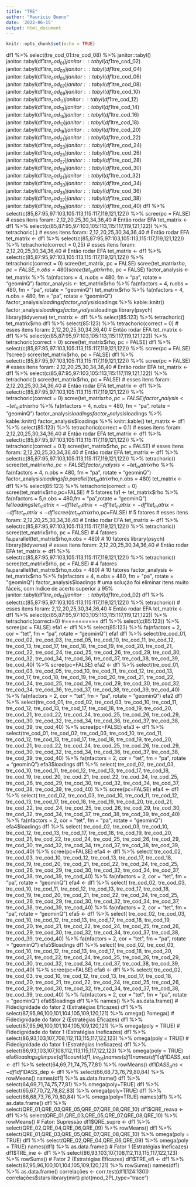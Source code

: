 ```yaml
---
title: "TRE"
author: "Maurício Bueno"
date: '2022-06-15'
output: html_document
---
```


```r
knitr::opts_chunk$set(echo = TRUE)
```

df1 %>% select(tre_cod_01:tre_cod_08) %>% janitor::tabyl()
janitor::tabyl(df1$tre_cod_01)
janitor::tabyl(df1$tre_cod_02)
janitor::tabyl(df1$tre_cod_03)
janitor::tabyl(df1$tre_cod_04)
janitor::tabyl(df1$tre_cod_05)
janitor::tabyl(df1$tre_cod_06)
janitor::tabyl(df1$tre_cod_07)
janitor::tabyl(df1$tre_cod_08)
janitor::tabyl(df1$tre_cod_09)
janitor::tabyl(df1$tre_cod_10)
janitor::tabyl(df1$tre_cod_11)
janitor::tabyl(df1$tre_cod_12)
janitor::tabyl(df1$tre_cod_13)
janitor::tabyl(df1$tre_cod_14)
janitor::tabyl(df1$tre_cod_15)
janitor::tabyl(df1$tre_cod_16)
janitor::tabyl(df1$tre_cod_17)
janitor::tabyl(df1$tre_cod_18)
janitor::tabyl(df1$tre_cod_19)
janitor::tabyl(df1$tre_cod_20)
janitor::tabyl(df1$tre_cod_21)
janitor::tabyl(df1$tre_cod_22)
janitor::tabyl(df1$tre_cod_23)
janitor::tabyl(df1$tre_cod_24)
janitor::tabyl(df1$tre_cod_25)
janitor::tabyl(df1$tre_cod_26)
janitor::tabyl(df1$tre_cod_27)
janitor::tabyl(df1$tre_cod_28)
janitor::tabyl(df1$tre_cod_29)
janitor::tabyl(df1$tre_cod_30)
janitor::tabyl(df1$tre_cod_31)
janitor::tabyl(df1$tre_cod_32)
janitor::tabyl(df1$tre_cod_33)
janitor::tabyl(df1$tre_cod_34)
janitor::tabyl(df1$tre_cod_35)
janitor::tabyl(df1$tre_cod_36)
janitor::tabyl(df1$tre_cod_37)
janitor::tabyl(df1$tre_cod_38)
janitor::tabyl(df1$tre_cod_39)
janitor::tabyl(df1$tre_cod_40)
df1 %>% select(c(85,87:95,97:103,105:113,115:117,119,121,122)) %>% scree(pc = FALSE)
# esses itens foram: 2,12,20,25,30,34,36,40
# Então rodar EFA
tet_matrix <- df1 %>% select(c(85,87:95,97:103,105:113,115:117,119,121,122)) %>% tetrachoric(.)
# esses itens foram: 2,12,20,25,30,34,36,40
# Então rodar EFA
tet_matrix <- df1 %>% select(c(85,87:95,97:103,105:113,115:117,119,121,122)) %>% tetrachoric(correct = 0,25)
# esses itens foram: 2,12,20,25,30,34,36,40
# Então rodar EFA
tet_matrix <- df1 %>% select(c(85,87:95,97:103,105:113,115:117,119,121,122)) %>% tetrachoric(correct = 0)
scree(tet_matrix, pc = FALSE)
scree(tet_matrix$rho, pc = FALSE, n.obs = 480)
scree(tet_matrix$rho, pc = FALSE)
factor_analysis <- tet_matrix %>% fa(nfactors = 4,
n.obs = 480,
fm = "pa",
rotate = "geominQ")
factor_analysis <- tet_matrix$rho %>% fa(nfactors = 4,
n.obs = 480,
fm = "pa",
rotate = "geominQ")
tet_matrix$rho %>% fa(nfactors = 4,
n.obs = 480,
fm = "pa",
rotate = "geominQ")
factor_analysis$loadings %>% kableExtra::knitr()
factor_analysis$loadings %>% kable::knitr()
factor_analysis$loadings %>% knitr::kable()
factor_analysis$loadings
library(psych)
library(tidyverse)
tet_matrix <- df1 %>% select(85:123) %>% tetrachoric()
tet_matrix$rho
df1 %>% select(85:123) %>% tetrachoric(correct = 0)
# esses itens foram: 2,12,20,25,30,34,36,40
# Então rodar EFA
tet_matrix <- df1 %>% select(c(85,87:95,97:103,105:113,115:117,119,121,122)) %>% tetrachoric(correct = 0)
scree(tet_matrix$rho, pc = FALSE)
df1 %>% select(c(85,87:95,97:103,105:113,115:117,119,121,122)) %>% scree(pc = FALSE)
?scree()
scree(tet_matrix$rho, pc = FALSE)
df1 %>% select(c(85,87:95,97:103,105:113,115:117,119,121,122)) %>% scree(pc = FALSE)
# esses itens foram: 2,12,20,25,30,34,36,40
# Então rodar EFA
tet_matrix <- df1 %>% select(c(85,87:95,97:103,105:113,115:117,119,121,122)) %>% tetrachoric()
scree(tet_matrix$rho, pc = FALSE)
# esses itens foram: 2,12,20,25,30,34,36,40
# Então rodar EFA
tet_matrix <- df1 %>% select(c(85,87:95,97:103,105:113,115:117,119,121,122)) %>% tetrachoric(correct = 0)
scree(tet_matrix$rho, pc = FALSE)
factor_analysis <- tet_matrix$rho %>% fa(nfactors = 4,
n.obs = 480,
fm = "pa",
rotate = "geominQ")
factor_analysis$loadings
factor_analysis$loadings %>% kable::knitr()
factor_analysis$loadings %>% knitr::kable()
tet_matrix <- df1 %>% select(85:123) %>% tetrachoric(correct = 0.1)
# esses itens foram: 2,12,20,25,30,34,36,40
# Então rodar EFA
tet_matrix <- df1 %>% select(c(85,87:95,97:103,105:113,115:117,119,121,122)) %>% tetrachoric(correct = 0.1)
scree(tet_matrix$rho, pc = FALSE)
# esses itens foram: 2,12,20,25,30,34,36,40
# Então rodar EFA
tet_matrix <- df1 %>% select(c(85,87:95,97:103,105:113,115:117,119,121,122)) %>% tetrachoric()
scree(tet_matrix$rho, pc = FALSE)
factor_analysis <- tet_matrix$rho %>% fa(nfactors = 4,
n.obs = 480,
fm = "pa",
rotate = "geominQ")
factor_analysis$loadings
fa.parallel(tet_matrix$rho,n.obs = 480)
tet_matrix <- df1 %>% select(85:123) %>% tetrachoric(correct = 0)
scree(tet_matrix$rho,pc=FALSE) # 5 fatores
fa1 <- tet_matrix$rho %>% fa(nfactors = 5,n.obs = 480,fm = "pa",rotate = "geominQ")
fa1$loadings
tet_matrix <- df1 %>% select(85:123) %>% tetrachoric(correct = 0,1)
tet_matrix <- df1 %>% select(85:123) %>% tetrachoric(correct = 0,1)
tet_matrix <- df1 %>% select(85:123) %>% tetrachoric(correct = 0.1)
tet_matrix <- df1 %>% select(85:123) %>% tetrachoric(correct = 0)
tet_matrix <- df1 %>% select(85:123) %>% tetrachoric()
scree(tet_matrix$rho,pc=FALSE) # 5 fatores
# esses itens foram: 2,12,20,25,30,34,36,40
# Então rodar EFA
tet_matrix <- df1 %>% select(c(85,87:95,97:103,105:113,115:117,119,121,122)) %>% tetrachoric()
scree(tet_matrix$rho, pc = FALSE) # 4 fatores
fa.parallel(tet_matrix$rho,n.obs = 480) # 10 fatores
library(psych)
library(tidyverse)
# esses itens foram: 2,12,20,25,30,34,36,40
# Então rodar EFA
tet_matrix <- df1 %>% select(c(85,87:95,97:103,105:113,115:117,119,121,122)) %>% tetrachoric()
scree(tet_matrix$rho, pc = FALSE) # 4 fatores
fa.parallel(tet_matrix$rho,n.obs = 480) # 10 fatores
factor_analysis <- tet_matrix$rho %>% fa(nfactors = 4,
n.obs = 480,
fm = "pa",
rotate = "geominQ")
factor_analysis$loadings
# uma solução foi eliminar itens muito fáceis, com índice de acerto superior a 95%
janitor::tabyl(df1$tre_cod_01)
janitor::tabyl(df1$tre_cod_02)
df1 %>% select(c(85,87:95,97:103,105:113,115:117,119,121,122)) %>% tetrachoric()
# esses itens foram: 2,12,20,25,30,34,36,40
# Então rodar EFA
tet_matrix <- df1 %>% select(c(85,87:95,97:103,105:113,115:117,119,121,122)) %>% tetrachoric(correct=0)
#==========
df1 %>% select(c(85:123)) %>% scree(pc = FALSE)
efa1 <- df1 %>% select(85:123) %>% fa(nfactors = 2,
cor = "tet",
fm = "pa",
rotate = "geominQ")
efa1
df1 %>% select(tre_cod_01,
tre_cod_02,
tre_cod_03,
tre_cod_05,
tre_cod_10,
tre_cod_11,
tre_cod_12,
tre_cod_13,
tre_cod_17,
tre_cod_18,
tre_cod_19,
tre_cod_20,
tre_cod_21,
tre_cod_22,
tre_cod_24,
tre_cod_25,
tre_cod_26,
tre_cod_29,
tre_cod_30,
tre_cod_32,
tre_cod_34,
tre_cod_36,
tre_cod_37,
tre_cod_38,
tre_cod_39,
tre_cod_40) %>% scree(pc=FALSE)
efa2 <- df1 %>% select(tre_cod_01,
tre_cod_03,
tre_cod_05,
tre_cod_10,
tre_cod_11,
tre_cod_12,
tre_cod_13,
tre_cod_17,
tre_cod_18,
tre_cod_19,
tre_cod_20,
tre_cod_21,
tre_cod_22,
tre_cod_24,
tre_cod_25,
tre_cod_26,
tre_cod_29,
tre_cod_30,
tre_cod_32,
tre_cod_34,
tre_cod_36,
tre_cod_37,
tre_cod_38,
tre_cod_39,
tre_cod_40) %>%
fa(nfactors = 2,
cor = "tet",
fm = "pa",
rotate = "geominQ")
efa2
df1 %>% select(tre_cod_01,
tre_cod_02,
tre_cod_03,
tre_cod_10,
tre_cod_11,
tre_cod_12,
tre_cod_13,
tre_cod_17,
tre_cod_18,
tre_cod_19,
tre_cod_20,
tre_cod_21,
tre_cod_22,
tre_cod_24,
tre_cod_25,
tre_cod_26,
tre_cod_29,
tre_cod_30,
tre_cod_32,
tre_cod_34,
tre_cod_36,
tre_cod_37,
tre_cod_38,
tre_cod_39,
tre_cod_40) %>% scree(pc=FALSE)
efa3 <- df1 %>% select(tre_cod_01,
tre_cod_02,
tre_cod_03,
tre_cod_10,
tre_cod_11,
tre_cod_12,
tre_cod_13,
tre_cod_17,
tre_cod_18,
tre_cod_19,
tre_cod_20,
tre_cod_21,
tre_cod_22,
tre_cod_24,
tre_cod_25,
tre_cod_26,
tre_cod_29,
tre_cod_30,
tre_cod_32,
tre_cod_34,
tre_cod_36,
tre_cod_37,
tre_cod_38,
tre_cod_39,
tre_cod_40) %>%
fa(nfactors = 2,
cor = "tet",
fm = "pa",
rotate = "geominQ")
efa3$loadings
df1 %>% select(
tre_cod_02,
tre_cod_03,
tre_cod_10,
tre_cod_11,
tre_cod_12,
tre_cod_13,
tre_cod_17,
tre_cod_18,
tre_cod_19,
tre_cod_20,
tre_cod_21,
tre_cod_22,
tre_cod_24,
tre_cod_25,
tre_cod_26,
tre_cod_29,
tre_cod_30,
tre_cod_32,
tre_cod_34,
tre_cod_37,
tre_cod_38,
tre_cod_39,
tre_cod_40) %>% scree(pc=FALSE)
efa4 <- df1 %>% select(
tre_cod_02,
tre_cod_03,
tre_cod_10,
tre_cod_11,
tre_cod_12,
tre_cod_13,
tre_cod_17,
tre_cod_18,
tre_cod_19,
tre_cod_20,
tre_cod_21,
tre_cod_22,
tre_cod_24,
tre_cod_25,
tre_cod_26,
tre_cod_29,
tre_cod_30,
tre_cod_32,
tre_cod_34,
tre_cod_37,
tre_cod_38,
tre_cod_39,
tre_cod_40) %>%
fa(nfactors = 2,
cor = "tet",
fm = "pa",
rotate = "geominQ")
efa4$loadings
df1 %>% select(
tre_cod_02,
tre_cod_03,
tre_cod_10,
tre_cod_12,
tre_cod_13,
tre_cod_17,
tre_cod_18,
tre_cod_19,
tre_cod_20,
tre_cod_21,
tre_cod_22,
tre_cod_24,
tre_cod_25,
tre_cod_26,
tre_cod_29,
tre_cod_30,
tre_cod_32,
tre_cod_34,
tre_cod_37,
tre_cod_38,
tre_cod_39,
tre_cod_40) %>% scree(pc=FALSE)
efa4 <- df1 %>% select(
tre_cod_02,
tre_cod_03,
tre_cod_10,
tre_cod_12,
tre_cod_13,
tre_cod_17,
tre_cod_18,
tre_cod_19,
tre_cod_20,
tre_cod_21,
tre_cod_22,
tre_cod_24,
tre_cod_25,
tre_cod_26,
tre_cod_29,
tre_cod_30,
tre_cod_32,
tre_cod_34,
tre_cod_37,
tre_cod_38,
tre_cod_39,
tre_cod_40) %>%
fa(nfactors = 2,
cor = "tet",
fm = "pa",
rotate = "geominQ")
efa4 <- df1 %>% select(
tre_cod_02,
tre_cod_03,
tre_cod_10,
tre_cod_11,
tre_cod_12,
tre_cod_13,
tre_cod_17,
tre_cod_18,
tre_cod_19,
tre_cod_20,
tre_cod_21,
tre_cod_22,
tre_cod_24,
tre_cod_25,
tre_cod_26,
tre_cod_29,
tre_cod_30,
tre_cod_32,
tre_cod_34,
tre_cod_37,
tre_cod_38,
tre_cod_39,
tre_cod_40) %>%
fa(nfactors = 2,
cor = "tet",
fm = "pa",
rotate = "geominQ")
efa5 <- df1 %>% select(
tre_cod_02,
tre_cod_03,
tre_cod_10,
tre_cod_12,
tre_cod_13,
tre_cod_17,
tre_cod_18,
tre_cod_19,
tre_cod_20,
tre_cod_21,
tre_cod_22,
tre_cod_24,
tre_cod_25,
tre_cod_26,
tre_cod_29,
tre_cod_30,
tre_cod_32,
tre_cod_34,
tre_cod_37,
tre_cod_38,
tre_cod_39,
tre_cod_40) %>%
fa(nfactors = 2,
cor = "tet",
fm = "pa",
rotate = "geominQ")
efa5$loadings
df1 %>% select(
tre_cod_02,
tre_cod_03,
tre_cod_10,
tre_cod_12,
tre_cod_13,
tre_cod_17,
tre_cod_18,
tre_cod_20,
tre_cod_21,
tre_cod_22,
tre_cod_24,
tre_cod_25,
tre_cod_26,
tre_cod_29,
tre_cod_30,
tre_cod_32,
tre_cod_34,
tre_cod_37,
tre_cod_38,
tre_cod_39,
tre_cod_40) %>% scree(pc=FALSE)
efa6 <- df1 %>% select(
tre_cod_02,
tre_cod_03,
tre_cod_10,
tre_cod_12,
tre_cod_13,
tre_cod_17,
tre_cod_18,
tre_cod_20,
tre_cod_21,
tre_cod_22,
tre_cod_24,
tre_cod_25,
tre_cod_26,
tre_cod_29,
tre_cod_30,
tre_cod_32,
tre_cod_34,
tre_cod_37,
tre_cod_38,
tre_cod_39,
tre_cod_40) %>%
fa(nfactors = 2,
cor = "tet",
fm = "pa",
rotate = "geominQ")
efa6$loadings
df1 %>% names() %>% as.data.frame()
# Fidedignidade do fator 2 (Estratégias Eficazes)
df1 %>% select(87,95,96,100,101,104,105,109,120,121) %>% omega()
?omega()
# Fidedignidade do fator 2 (Estratégias Eficazes)
df1 %>% select(87,95,96,100,101,104,105,109,120,121) %>% omega(poly = TRUE)
# Fidedignidade do fator 1 (Estratégias Ineficazes)
df1 %>% select(86,93,103,107,708,112,113,115,117,122,123) %>% omega(poly = TRUE)
# Fidedignidade do fator 1 (Estratégias Ineficazes)
df1 %>% select(86,93,103,107,108,112,113,115,117,122,123) %>% omega(poly = TRUE)
efa6$loadings
glimpse(df1)
count(df1,tre_01) %>% mutate(porc = n/sum(n)*100)
names(df1)
names(df1) %>% as.data.frame()
df1$DASS_est <- df1 %>% select(64,69,71,74,75,77,81) %>% rowMeans()
df1$DASS_ans <- df1 %>% select(65,67,70,72,78,82,83) %>% rowMeans()
df1$DASS_dep <- df1 %>% select(66,68,73,76,79,80,84) %>% rowMeans()
names(df1) %>% as.data.frame()
df1 %>% select(64,69,71,74,75,77,81) %>% omega(poly=TRUE)
df1 %>% select(65,67,70,72,78,82,83) %>% omega(poly=TRUE)
df1 %>% select(66,68,73,76,79,80,84) %>% omega(poly=TRUE)
names(df1) %>% as.data.frame()
df1 %>% select(QRE_01,QRE_03,QRE_05,QRE_07,QRE_08,QRE_10)
df1$QRE_reava <- df1 %>% select(QRE_01,QRE_03,QRE_05,QRE_07,QRE_08,QRE_10) %>% rowMeans()
# Fator: Supressão
df1$QRE_supre <- df1 %>% select(QRE_02,QRE_04,QRE_06,QRE_09) %>% rowMeans()
df1 %>% select(QRE_01,QRE_03,QRE_05,QRE_07,QRE_08,QRE_10) %>% omega(poly = TRUE)
df1 %>% select(QRE_02,QRE_04,QRE_06,QRE_09) %>% omega(poly = TRUE)
names(df1) %>% as.data.frame()
# Fator 1 (Estratégias Ineficazes)
df1$TRE_ine <- df1 %>% select(86,93,103,107,108,112,113,115,117,122,123) %>% rowSums()
# Fator 2 (Estratégias Eficazes)
df1$TRE_efi <- df1 %>% select(87,95,96,100,101,104,105,109,120,121) %>% rowSums()
names(df1) %>% as.data.frame()
correlações <- corr.test(df1[124:130])
correlações$stars
library(mirt)
plot(mod_2PL,type="trace")
